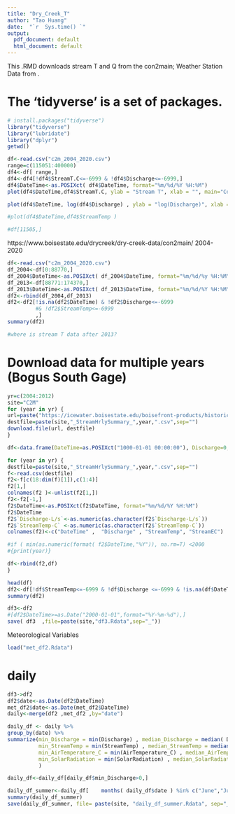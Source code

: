 ```yaml
---
title: "Dry_Creek_T"
author: "Tao Huang"
date:  "`r  Sys.time() `"
output:
  pdf_document: default
  html_document: default
---
```


This .RMD downloads stream T and Q from the con2main; Weather Station Data from 
.

# The 'tidyverse' is a set of packages.
```r
# install.packages("tidyverse")
library("tidyverse")
library("lubridate")
library("dplyr")
getwd()
```

```r
df<-read.csv("c2m_2004_2020.csv")
range=c(115051:400000)
df4<-df[ range,]
df4<-df4[!df4$StreamT.C<=-6999 & !df4$Discharge<=-6999,]
df4$DateTime<-as.POSIXct( df4$DateTime, format="%m/%d/%Y %H:%M")
plot(df4$DateTime,df4$StreamT.C, ylab = "Stream T", xlab = "", main="Confluence 2 Main")

plot(df4$DateTime, log(df4$Discharge) , ylab = "log(Discharge)", xlab = "" , main="Confluence 2 Main", col="dodgerblue")

#plot(df4$DateTime,df4$StreamTemp )

#df[11505,]
```

https://www.boisestate.edu/drycreek/dry-creek-data/con2main/
2004-2020
```r
df<-read.csv("c2m_2004_2020.csv")
df_2004<-df[0:88770,]
df_2004$DateTime<-as.POSIXct( df_2004$DateTime, format="%m/%d/%y %H:%M")
df_2013<-df[88771:174370,]
df_2013$DateTime<-as.POSIXct( df_2013$DateTime, format="%m/%d/%Y %H:%M")
df2<-rbind(df_2004,df_2013)
df2<-df2[!is.na(df2$DateTime) & !df2$Discharge<=-6999 
         #& !df2$StreamTemp<=-6999
         ,]
summary(df2)

#where is stream T data after 2013?

```











# Download data for multiple years (Bogus South Gage)
```r
yr=c(2004:2012)
site="C2M"
for (year in yr) {
url=paste("https://icewater.boisestate.edu/boisefront-products/historical/dcew_c2m/StreamHourlyData/",site,"_StreamHrlySummary_",year,".csv",sep="")
destfile=paste(site,"_StreamHrlySummary_",year,".csv",sep="")
download.file(url, destfile)
}
```

```r
df<-data.frame(DateTime=as.POSIXct("1000-01-01 00:00:00"), Discharge=0, StreamTemp=0, StreamEC=as.factor(0))

for (year in yr) { 
destfile=paste(site,"_StreamHrlySummary_",year,".csv",sep="")
f<-read.csv(destfile)
f2<-f[c(18:dim(f)[1]),c(1:4)]
f2[1,]
colnames(f2 )<-unlist(f2[1,])
f2<-f2[-1,]
f2$DateTime<-as.POSIXct(f2$DateTime, format="%m/%d/%Y %H:%M")
f2$DateTime
f2$`Discharge-L/s`<-as.numeric(as.character(f2$`Discharge-L/s`))
f2$`StreamTemp-C` <-as.numeric(as.character(f2$`StreamTemp-C`))
colnames(f2)<-c("DateTime" ,  "Discharge" , "StreamTemp", "StreamEC")

#if ( min(as.numeric(format( f2$DateTime,"%Y")), na.rm=T) <2000         )
#{print(year)}

df<-rbind(f2,df)
}

head(df)
df2<-df[!df$StreamTemp<=-6999 & !df$Discharge <=-6999 & !is.na(df$DateTime) ,]
summary(df2)
```

```r
df3<-df2
#[df2$DateTime>=as.Date("2000-01-01",format="%Y-%m-%d"),]
save( df3  ,file=paste(site,"df3.Rdata",sep="_"))
```

Meteorological Variables
```r
load("met_df2.Rdata")
```

# daily
```r
df3->df2
df2$date<-as.Date(df2$DateTime)
met_df2$date<-as.Date(met_df2$DateTime)
daily<-merge(df2 ,met_df2 ,by="date")

daily_df <- daily %>%                            
group_by(date) %>%
summarize(min_Discharge = min(Discharge) , median_Discharge = median( Discharge) ,   max_Discharge = max( Discharge),
          min_StreamTemp = min(StreamTemp) , median_StreamTemp = median(StreamTemp) ,   max_StreamTemp = max(StreamTemp),
          min_AirTemperature_C = min(AirTemperature_C) , median_AirTemperature_C = median(AirTemperature_C) ,   max_AirTemperature_C = max(AirTemperature_C),
          min_SolarRadiation = min(SolarRadiation) , median_SolarRadiation = median(SolarRadiation) ,   max_SolarRadiation = max(SolarRadiation)
          )

daily_df<-daily_df[daily_df$min_Discharge>0,]

daily_df_summer<-daily_df[    months( daily_df$date ) %in% c("June","July","August")   ,]
summary(daily_df_summer)
save(daily_df_summer, file= paste(site, "daily_df_summer.Rdata", sep="_")          )
```

